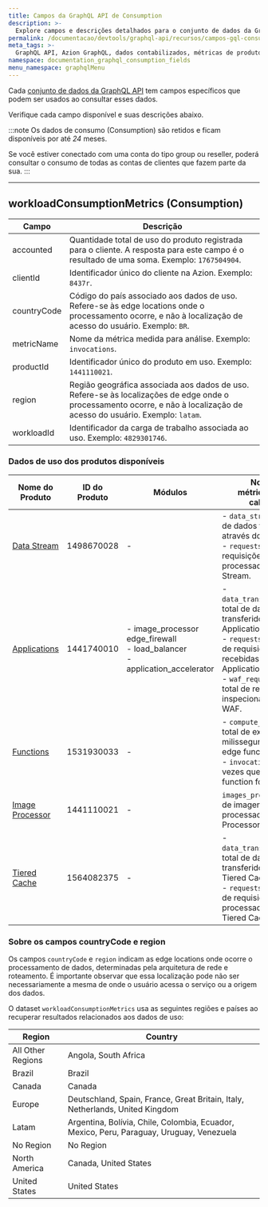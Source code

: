```yaml
---
title: Campos da GraphQL API de Consumption
description: >-
  Explore campos e descrições detalhados para o conjunto de dados da GraphQL API de Consumption, incluindo dados de uso de produtos Azion.
permalink: /documentacao/devtools/graphql-api/recursos/campos-gql-consumption/
meta_tags: >-
  GraphQL API, Azion GraphQL, dados contabilizados, métricas de produto, campos de conjunto de dados, consumo de conjunto de dados de API, API de dados de uso, consulta de dados
namespace: documentation_graphql_consumption_fields
menu_namespace: graphqlMenu
---
```


Cada [conjunto de dados da GraphQL API](/pt-br/documentacao/devtools/graphql-api/recursos/#conjuntos-de-dados) tem campos específicos que podem ser usados ao consultar esses dados.

Verifique cada campo disponível e suas descrições abaixo.

:::note
Os dados de consumo (Consumption) são retidos e ficam disponíveis por até *24* meses.

Se você estiver conectado com uma conta do tipo group ou reseller, poderá consultar o consumo de todas as contas de clientes que fazem parte da sua.
:::

---

## workloadConsumptionMetrics (Consumption)

| Campo        | Descrição |
|--------------|-----------|
| accounted    | Quantidade total de uso do produto registrada para o cliente. A resposta para este campo é o resultado de uma soma. Exemplo: `1767504904`. |
| clientId | Identificador único do cliente na Azion. Exemplo: `8437r`. |
| countryCode | Código do país associado aos dados de uso. Refere-se às edge locations onde o processamento ocorre, e não à localização de acesso do usuário. Exemplo: `BR`. |
| metricName   | Nome da métrica medida para análise. Exemplo: `invocations`. |
| productId | Identificador único do produto em uso. Exemplo: `1441110021`. |
| region | Região geográfica associada aos dados de uso. Refere-se às localizações de edge onde o processamento ocorre, e não à localização de acesso do usuário. Exemplo: `latam`. |
| workloadId | Identificador da carga de trabalho associada ao uso. Exemplo: `4829301746`. |

### Dados de uso dos produtos disponíveis

| Nome do Produto      | ID do Produto  | Módulos | Nome da métrica/Campo calculado |
|----------------------|----------------|------------------------------------------------|-----------------------------------|
| [Data Stream](/pt-br/documentacao/produtos/guias/consultar-dados-de-uso-data-stream-com-graphql/)          | 1498670028     | -                                            | - `data_streamed`: total de dados transmitidos através do Data Stream.<br/>- `requests`: total de requisições processadas pelo Data Stream. |
| [Applications](/pt-br/documentacao/produtos/guias/consultar-dados-de-uso-edge-application-com-graphql/)     | 1441740010     | - image_processor<br/>edge_firewall<br/>- load_balancer<br/>- application_accelerator  | - `data_transferred_total`: total de dados transferidos através do Applications.<br/>- `requests`: número total de requisições recebidas pelo Applications.<br/>- `waf_requests`: número total de requisições inspecionadas pelo WAF. |
| [Functions](/pt-br/documentacao/produtos/guias/consultar-dados-de-uso-edge-functions-com-graphql/)      | 1531930033     | -                                            | - `compute_time`: tempo total de execução, em milissegundos, das edge functions.<br/>- `invocations`: total de vezes que uma edge function foi executada. |
| [Image Processor](/pt-br/documentacao/produtos/guias/consultar-dados-de-uso-image-processor-com-graphql/)      | 1441110021     | -                                            | `images_processed`: total de imagens processadas pelo Image Processor. |
| [Tiered Cache](/pt-br/documentacao/produtos/guias/consultar-dados-de-uso-tiered-cache-com-graphql/)         | 1564082375     | -                                            | - `data_transferred_total`: total de dados transferidos através do Tiered Cache.<br/>- `requests`: número total de requisições processadas pelo Tiered Cache. |

### Sobre os campos countryCode e region

Os campos `countryCode` e `region` indicam as edge locations onde ocorre o processamento de dados, determinadas pela arquitetura de rede e roteamento. É importante observar que essa localização pode não ser necessariamente a mesma de onde o usuário acessa o serviço ou a origem dos dados.

O dataset `workloadConsumptionMetrics` usa as seguintes regiões e países ao recuperar resultados relacionados aos dados de uso:

| Region | Country |
|---------------|-------------|
| All Other Regions | Angola, South Africa  |
| Brazil | Brazil |
| Canada | Canada |
| Europe | Deutschland, Spain, France, Great Britain, Italy, Netherlands, United Kingdom  |
| Latam  | Argentina, Bolívia, Chile, Colombia, Ecuador, Mexico, Peru, Paraguay, Uruguay, Venezuela |
| No Region | No Region |
| North America  | Canada, United States |
| United States | United States |